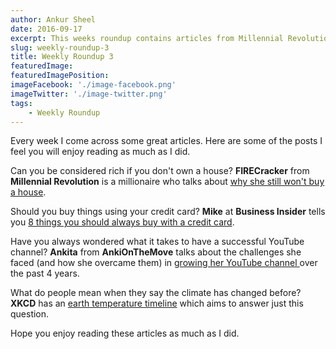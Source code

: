 ```yaml
---
author: Ankur Sheel
date: 2016-09-17
excerpt: This weeks roundup contains articles from Millennial Revolution, Business Insider, AnkiOnTheMove and XKCD. Hope you enjoy reading these articles as much as I did.
slug: weekly-roundup-3
title: Weekly Roundup 3
featuredImage:
featuredImagePosition:
imageFacebook: './image-facebook.png'
imageTwitter: './image-twitter.png'
tags:
    - Weekly Roundup
---
```


Every week I come across some great articles. Here are some of the posts I feel you will enjoy reading as much as I did.

Can you be considered rich if you don't own a house? **FIRECracker** from **Millennial Revolution** is a millionaire who talks about [why she still won't buy a house](http://www.millennial-revolution.com/rent/disowned-millionaire-still-wont-buy-house/).

Should you buy things using your credit card? **Mike** at **Business Insider** tells you [8 things you should always buy with a credit card](http://www.businessinsider.com.au/things-you-should-always-buy-with-a-credit-card-2016-8).

Have you always wondered what it takes to have a successful YouTube channel? **Ankita** from **AnkiOnTheMove** talks about the challenges she faced (and how she overcame them) in [growing her YouTube channel ](https://www.linkedin.com/pulse/how-i-started-grew-my-youtube-channel-ankita-sinha)over the past 4 years.

What do people mean when they say the climate has changed before? **XKCD** has an [earth temperature timeline](http://xkcd.com/1732/) which aims to answer just this question.

Hope you enjoy reading these articles as much as I did.
